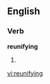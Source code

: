 ==English==

===Verb===
'''reunifying'''

# {{third-person singular of|[[reunify]]}}

[[vi:reunifying]]